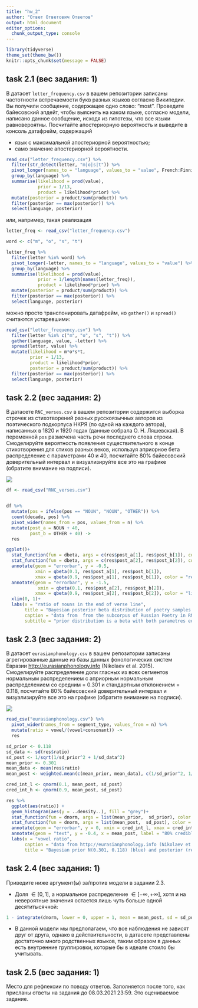 ```yaml
---
title: "hw_2"
author: "Ответ Ответович Ответов"
output: html_document
editor_options: 
  chunk_output_type: console
---
```


```r
library(tidyverse)
theme_set(theme_bw())
knitr::opts_chunk$set(message = FALSE)
```

## task 2.1 (вес задания: 1)

В датасет `letter_frequency.csv` в вашем репозитории записаны частотности встречаемости букв разных языков согласно Википедии. Вы получили сообщение, содержащее одно слово: "most". Проведите байесовский апдейт, чтобы выяснить на каком языке, согласно модели, написано данное сообщение, исходя из гипотезы, что все языки равновероятны. Посчитайте апостериорную вероятность и выведите в консоль датафрейм, содержащий

* язык с максимальной апостериорной вероятностью;
* само значение апостериорной вероятности.

```r
read_csv("letter_frequency.csv") %>% 
  filter(str_detect(letter, "m|o|s|t")) %>% 
  pivot_longer(names_to = "language", values_to = "value", French:Finnish) %>% 
  group_by(language) %>% 
  summarise(likelihood = prod(value),
            prior = 1/13,
            product = likelihood*prior) %>% 
  mutate(posterior = product/sum(product)) %>%
  filter(posterior == max(posterior)) %>% 
  select(language, posterior)
```

или, например, такая реализация

```r
letter_freq <- read_csv("letter_frequency.csv")

word <- c("m", "o", "s", "t")

letter_freq %>% 
  filter(letter %in% word) %>% 
  pivot_longer(-letter, names_to = "language", values_to = "value") %>% 
  group_by(language) %>% 
  summarise(likelihood = prod(value),
            prior = 1/length(names(letter_freq)),
            product = likelihood*prior) %>% 
  mutate(posterior = product/sum(product)) %>%
  filter(posterior == max(posterior)) %>% 
  select(language, posterior)
```

можно просто транспонировать датафрейм, но `gather()` и `spread()` считаются устаревшими:

```r
read_csv("letter_frequency.csv") %>% 
  filter(letter %in% c("m", "o", "s", "t")) %>% 
  gather(language, value, -letter) %>%
  spread(letter, value) %>% 
  mutate(likelihood = m*o*s*t,
         prior = 1/13,
         product = likelihood*prior,
         posterior = product/sum(product)) %>% 
  filter(posterior == max(posterior)) %>% 
  select(language, posterior)
```

## task 2.2 (вес задания: 2)

В датасете `RNC_verses.csv` в вашем репозитории содержится выборка строчек из стихотворений разных русскоязычных авторов из поэтического подкорпуса НКРЯ (по одной на каждого автора), написанных в 1820 и 1920 годах (данные собрала О. Н. Ляшевская). В переменной `pos` размечена часть речи последнего слова строки. Смоделируйте вероятность появления существительного в конце стихотворения для стихов разных веков, используя априорное бета распределение с параметрами 40 и 40, посчитайте 80% байесовский доверительный интервал и визуализируйте все это на графике (обратите внимание на подписи).

![](task_2.2.png)

```r
df <- read_csv("RNC_verses.csv")


df %>% 
  mutate(pos = ifelse(pos == "NOUN", "NOUN", "OTHER")) %>% 
  count(decade, pos) %>% 
  pivot_wider(names_from = pos, values_from = n) %>% 
  mutate(post_a = NOUN + 40,
         post_b = OTHER + 40) ->
  res

ggplot()+
  stat_function(fun = dbeta, args = c(res$post_a[1], res$post_b[1]), color = "red", n = 1000)+
  stat_function(fun = dbeta, args = c(res$post_a[2], res$post_b[2]), color = "lightblue", n = 1000)+
  annotate(geom = "errorbar", y = -0.5, 
           xmin = qbeta(0.1, res$post_a[1], res$post_b[1]),
           xmax = qbeta(0.9, res$post_a[1], res$post_b[1]), color = "red")+
  annotate(geom = "errorbar", y = -1.5, 
            xmin = qbeta(0.1, res$post_a[2], res$post_b[2]),
           xmax = qbeta(0.9, res$post_a[2], res$post_b[2]), color = "lightblue")+
  xlim(0, 1)+
  labs(x = "ratio of nouns in the end of verse line",
       title = "Bayesian posterior beta distribution of poetry samples from 1820s (red) and 1920s (blue)",
       caption = "data from  from the subcorpus of Russian Poetry in RNC",
       subtitle = "prior distribution is a beta with both parametres equal 40; errorbars represent 80% credible intervals")
```

## task 2.3 (вес задания: 2)

В датасет `eurasianphonology.csv` в вашем репозитории записаны агрегированные данные из базы данных фонологических систем Евразии <http://eurasianphonology.info> (Nikolaev et al. 2015). Смоделируйте распределение доли гласных из всех сегментов нормальным распределением с априорным нормальным распределением со средним = 0.301 и стандартным отклонением = 0.118, посчитайте 80% байесовский доверительный интервал и визуализируйте все это на графике (обратите внимание на подписи).

![](task_2.3.png)

```r
read_csv("eurasianphonology.csv") %>% 
  pivot_wider(names_from = segment_type, values_from = n) %>% 
  mutate(ratio = vowel/(vowel+consonant)) ->
  res

sd_prior <- 0.118
sd_data <- sd(res$ratio)
sd_post <- 1/sqrt(1/sd_prior^2 + 1/sd_data^2)
mean_prior <- 0.301
mean_data <- mean(res$ratio)
mean_post <- weighted.mean(c(mean_prior, mean_data), c(1/sd_prior^2, 1/sd_data^2))

cred_int_l <- qnorm(0.1, mean_post, sd_post)
cred_int_h <- qnorm(0.9, mean_post, sd_post)

res %>% 
  ggplot(aes(ratio)) +
  geom_histogram(aes(y = ..density..), fill = "grey")+
  stat_function(fun = dnorm, args = list(mean_prior,  sd_prior), color = "lightblue")+
  stat_function(fun = dnorm, args = list(mean_post,  sd_post), color = "red")+
  annotate(geom = "errorbar", y = 0, xmin = cred_int_l, xmax = cred_int_h, size = 2)+
  annotate(geom = "text", y = -0.4, x = mean_post, label = "80% credible interval")+
  labs(x = "vowel ratio",
       caption = "data from http://eurasianphonology.info (Nikolaev et al. 2015)",
       title = "Bayesian prior N(0.301, 0.118) (blue) and posterior (red)")
```

## task 2.4 (вес задания: 1)

Приведите ниже аргумент(ы) за/против модели в задании 2.3.

* Доля $\in [0, 1]$, а нормальное распределение $\in [-\infty, +\infty]$, хотя и на невероятные значения остается лишь чуть больше одной десятитысячной:

```r
1 - integrate(dnorm, lower = 0, upper = 1, mean = mean_post, sd = sd_post)$value
```

* В данной модели мы предполагаем, что все наблюдения не зависят друг от друга, однако в действительности, в датасете представлены достаточно много родственных языков, таким образом в данных есть внутренние группировки, которые бы в идеале стоило бы учитывать.

## task 2.5 (вес задания: 1)

Место для рефлексии по поводу ответов. Заполняется после того, как присланы ответы на задания до 08.03.2021 23:59. Это оцениваемое задание.

